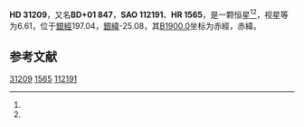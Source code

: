 {{Starbox begin
| name = HD 31209
}}
{{Starbox observe
| epoch = [[J2000.0|J2000.0]]
| constell = {{星座名待查}}<ref name=SIMBAD>{{cite web
 | url=http://simbad.u-strasbg.fr/simbad/sim-id?Ident=HR+1565
 | title =Pulsating variable Star
 | publisher=Centre de Données astronomiques de Strasbourg
 | work=SIMBAD
 | accessdate=2012-07-13}}</ref><ref name=DATA>{{cite web
 | url=http://vizier.u-strasbg.fr/viz-bin/VizieR-5?-out.add=.&-source=5050&-corr=PK=HR&-out.max=9999&HR=1565
 | title=VizieR Detailed Page
 | accessdate=2012-07-13
 | archive-date=2019-02-16
 | archive-url=https://web.archive.org/web/20190216105255/http://vizier.u-strasbg.fr/viz-bin/VizieR-5?-out.add=.&-source=5050&-corr=PK=HR&-out.max=9999&HR=1565
 | dead-url=no
 }}</ref>
| 星官 = 
| ra = {{RA|4|53|55.8}}<ref name=SIMBAD /><ref name=DATA />
| dec = {{DEC|+1|34|10}}<ref name=SIMBAD /><ref name=DATA />
| appmag_v = 6.61<ref name=SIMBAD /><ref name=DATA />
}}
{{Starbox character
| class = A1Vn<ref name=SIMBAD /><ref name=DATA />
| b-v = 0.04<ref name=SIMBAD /><ref name=DATA />
| u-b = 0.01<ref name=SIMBAD /><ref name=DATA />
| r-i = <ref name=SIMBAD /><ref name=DATA />
| variable = 
}}
{{Starbox astrometry
| radial_v = 0.01
| prop_mo_ra = 21
| parallax = 
| p_error = 
}}
{{Starbox catalog
| names =BD+01 847，[[SAO星表|SAO]] 112191，[[HD星表|HD]] 31209，[[HR星表|HR]] 1565}}
{{Starbox reference |Simbad=HR+1565}}
{{Starbox end}}

'''HD 31209'''，又名'''BD+01 847'''，'''SAO 112191'''、'''HR 1565'''，是一颗恒星<ref name=SIMBAD /><ref name=DATA />，视星等为6.61，位于[[銀道座標系|銀經]]197.04，[[銀道座標系|銀緯]]-25.08，其[[B1900.0|B1900.0]]坐标为赤經{{RA|4|48|45.1}}，赤緯{{DEC|+1|-25.08|19}}。

== 参考文献 ==
{{reflist}}

{{star-stub}}

[[Category:HD和HDE天體|31209]]
[[Category:HR天體|1565]]
[[Category:SAO天體|112191]]